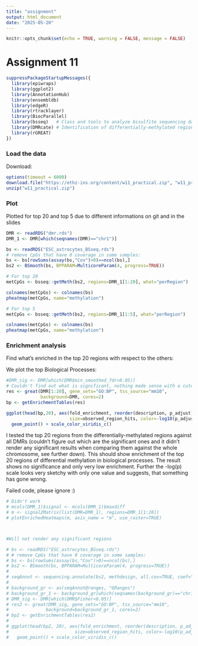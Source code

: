 ```yaml
---
title: "assignment"
output: html_document
date: "2025-05-20"
---
```


```r
knitr::opts_chunk$set(echo = TRUE, warning = FALSE, message = FALSE)
```

# Assignment 11

```r
suppressPackageStartupMessages({
  library(epiwraps)
  library(ggplot2)
  library(AnnotationHub)
  library(ensembldb)
  library(edgeR)
  library(rtracklayer)
  library(BiocParallel)
  library(bsseq)   # Class and tools to analyze bisulfite sequencing data at CpG-level
  library(DMRcate) # Identification of differentially-methylated regions
  library(rGREAT)
})
```

### Load the data

Download:

```r
options(timeout = 6000)
download.file("https://ethz-ins.org/content/w11_practical.zip", "w11_practical.zip")
unzip("w11_practical.zip")
```
### Plot

Plotted for top 20 and top 5 due to different informations on git and in the slides
```r
DMR <- readRDS("dmr.rds")
DMR_1 <- DMR[which(seqnames(DMR)=="chr1")]

bs <- readRDS("ESC_astrocytes_BSseq.rds")
# remove CpGs that have 0 coverage in some samples:
bs <- bs[rowSums(assay(bs,"Cov")>0)==ncol(bs),]
bs2 <- BSmooth(bs, BPPARAM=MulticoreParam(4, progress=TRUE))

# For top 20
metCpGs <- bsseq::getMeth(bs2, regions=DMR_1[1:20], what="perRegion")

colnames(metCpGs) <- colnames(bs)
pheatmap(metCpGs, name="methylation") 

# For top 5
metCpGs <- bsseq::getMeth(bs2, regions=DMR_1[1:5], what="perRegion")

colnames(metCpGs) <- colnames(bs)
pheatmap(metCpGs, name="methylation") 
```

### Enrichment analysis

Find what's enriched in the top 20 regions with respect to the others:

We plot the top Biological Processes:

```r
#DMR_sig <- DMR[which(DMR$min_smoothed_fdr<0.05)] 
# Couldn't find out what is significant, nothing made sense with a cutoff of 0.05 and the documentation didn't help either (tried with Fisher, Stouffer, HMFDR and min_smoothed_fdr)
res <- great(DMR[1:20], gene_sets="GO:BP", tss_source="mm10", 
             background=DMR, cores=2)
bp <- getEnrichmentTables(res)

ggplot(head(bp,20), aes(fold_enrichment, reorder(description, p_adjust), 
                        size=observed_region_hits, color=-log10(p_adjust))) + 
  geom_point() + scale_color_viridis_c()
```

I tested the top 20 regions from the differentially-methylated regions against all DMRs (couldn't figure out which are the significant ones and it didn't render any significant results when comparing them against the whole chromosome, see further down). This should show enrichment of the top 20 regions of differential methylation in biological processes. The result shows no significance and only very low enrichment. Further the -log(p) scale looks very sketchy with only one value and suggests, that something has gone wrong.




Failed code, please ignore :)
```r
# Didn't work
# mcols(DMR_1)$signal <- mcols(DMR_1)$maxdiff
# m <- signal2Matrix(list(DMR=DMR_1), regions=DMR_1[1:20])
# plotEnrichedHeatmaps(m, axis_name = "m", use_raster=TRUE)



#Will not render any significant regions

# bs <- readRDS("ESC_astrocytes_BSseq.rds")
# # remove CpGs that have 0 coverage in some samples:
# bs <- bs[rowSums(assay(bs,"Cov")>0)==ncol(bs),]
# bs2 <- BSmooth(bs, BPPARAM=MulticoreParam(4, progress=TRUE))
# 
# seqAnnot <- sequencing.annotate(bs2, methdesign, all.cov=TRUE, coef="celltypeastrocytes")
# 
# background_gr <- as(seqAnnot@ranges, "GRanges")
# background_gr_1 <- background_gr[which(seqnames(background_gr)=="chr1")]
# DMR_sig <- DMR[which(DMR$Fisher<0.05)]
# res2 <- great(DMR_sig, gene_sets="GO:BP", tss_source="mm10", 
#              background=background_gr_1, cores=2)
# bp2 <- getEnrichmentTables(res2)
# 
# ggplot(head(bp2, 20), aes(fold_enrichment, reorder(description, p_adjust), 
#                         size=observed_region_hits, color=-log10(p_adjust))) + 
#   geom_point() + scale_color_viridis_c()

```
